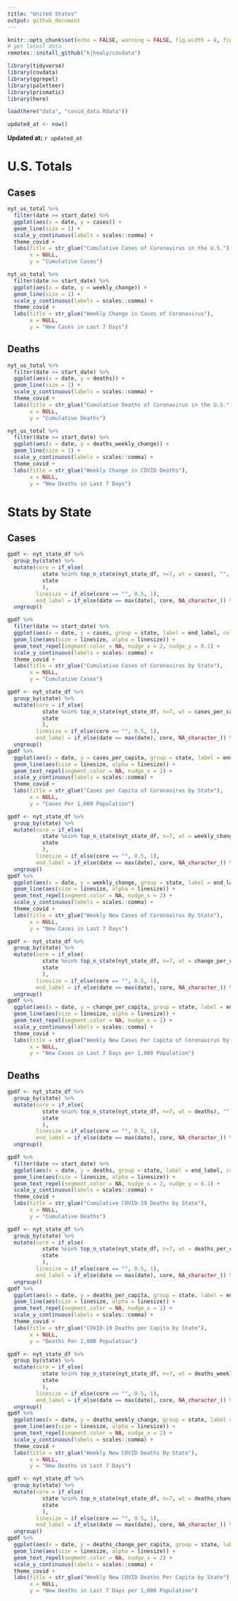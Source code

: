 ```yaml
---
title: "United States"
output: github_document
---
```


```r
knitr::opts_chunk$set(echo = FALSE, warning = FALSE, fig.width = 8, fig.height = 6, fig.retina = 4)
# get latest data
remotes::install_github("kjhealy/covdata")

library(tidyverse)
library(covdata)
library(ggrepel)
library(paletteer)
library(prismatic)
library(here)

load(here("data", "covid_data.Rdata"))

updated_at <- now()
```

**Updated at:** `r updated_at`

# U.S. Totals

## Cases

```r
nyt_us_total %>% 
  filter(date >= start_date) %>% 
  ggplot(aes(x = date, y = cases)) +
  geom_line(size = 1) +
  scale_y_continuous(labels = scales::comma) +
  theme_covid +
  labs(title = str_glue("Cumulative Cases of Coronavirus in the U.S."),
       x = NULL,
       y = "Cumulative Cases")
```


```r
nyt_us_total %>% 
  filter(date >= start_date) %>% 
  ggplot(aes(x = date, y = weekly_change)) +
  geom_line(size = 1) +
  scale_y_continuous(labels = scales::comma) +
  theme_covid +
  labs(title = str_glue("Weekly Change in Cases of Coronavirus"),
       x = NULL,
       y = "New Cases in Last 7 Days")
```

## Deaths

```r
nyt_us_total %>% 
  filter(date >= start_date) %>% 
  ggplot(aes(x = date, y = deaths)) +
  geom_line(size = 1) +
  scale_y_continuous(labels = scales::comma) +
  theme_covid +
  labs(title = str_glue("Cumulative Deaths of Coronavirus in the U.S."),
       x = NULL,
       y = "Cumulative Deaths")
```


```r
nyt_us_total %>% 
  filter(date >= start_date) %>% 
  ggplot(aes(x = date, y = deaths_weekly_change)) +
  geom_line(size = 1) +
  scale_y_continuous(labels = scales::comma) +
  theme_covid +
  labs(title = str_glue("Weekly Change in COVID Deaths"),
       x = NULL,
       y = "New Deaths in Last 7 Days")
```

# Stats by State


## Cases

```r
gpdf <- nyt_state_df %>% 
  group_by(state) %>% 
  mutate(core = if_else(
           state %nin% top_n_state(nyt_state_df, n=7, wt = cases), "", 
           state 
           ),
         linesize = if_else(core == "", 0.5, 1),
         end_label = if_else(date == max(date), core, NA_character_)) %>% 
  ungroup()

gpdf %>% 
  filter(date >= start_date) %>% 
  ggplot(aes(x = date, y = cases, group = state, label = end_label, color = core)) +
  geom_line(aes(size = linesize, alpha = linesize)) +
  geom_text_repel(segment.color = NA, nudge_x = 2, nudge_y = 0.1) +
  scale_y_continuous(labels = scales::comma) +
  theme_covid +
  labs(title = str_glue("Cumulative Cases of Coronavirus by State"),
       x = NULL,
       y = "Cumulative Cases")
```

```r
gpdf <- nyt_state_df %>% 
  group_by(state) %>% 
  mutate(core = if_else(
           state %nin% top_n_state(nyt_state_df, n=7, wt = cases_per_capita), "", 
           state 
           ),
         linesize = if_else(core == "", 0.5, 1),
         end_label = if_else(date == max(date), core, NA_character_)) %>% 
  ungroup()
gpdf %>% 
  ggplot(aes(x = date, y = cases_per_capita, group = state, label = end_label, color = core)) +
  geom_line(aes(size = linesize, alpha = linesize)) +
  geom_text_repel(segment.color = NA, nudge_x = 2) +
  scale_y_continuous(labels = scales::comma) +
  theme_covid +
  labs(title = str_glue("Cases per Capita of Coronavirus by State"),
       x = NULL,
       y = "Cases Per 1,000 Population")
```





```r
gpdf <- nyt_state_df %>% 
  group_by(state) %>% 
  mutate(core = if_else(
           state %nin% top_n_state(nyt_state_df, n=7, wt = weekly_change), "", 
           state 
           ),
         linesize = if_else(core == "", 0.5, 1),
         end_label = if_else(date == max(date), core, NA_character_)) %>% 
  ungroup()
gpdf %>% 
  ggplot(aes(x = date, y = weekly_change, group = state, label = end_label, color = core)) +
  geom_line(aes(size = linesize, alpha = linesize)) +
  geom_text_repel(segment.color = NA, nudge_x = 2) +
  scale_y_continuous(labels = scales::comma) +
  theme_covid +
  labs(title = str_glue("Weekly New Cases of Coronavirus By State"),
       x = NULL,
       y = "New Cases in Last 7 Days")
```


```r
gpdf <- nyt_state_df %>% 
  group_by(state) %>% 
  mutate(core = if_else(
           state %nin% top_n_state(nyt_state_df, n=7, wt = change_per_capita), "", 
           state 
           ),
         linesize = if_else(core == "", 0.5, 1),
         end_label = if_else(date == max(date), core, NA_character_)) %>% 
  ungroup()
gpdf %>% 
  ggplot(aes(x = date, y = change_per_capita, group = state, label = end_label, color = core)) +
  geom_line(aes(size = linesize, alpha = linesize)) +
  geom_text_repel(segment.color = NA, nudge_x = 2) +
  scale_y_continuous(labels = scales::comma) +
  theme_covid +
  labs(title = str_glue("Weekly New Cases Per Capita of Coronavirus by State"),
       x = NULL,
       y = "New Cases in Last 7 Days per 1,000 Population")
```

## Deaths


```r
gpdf <- nyt_state_df %>% 
  group_by(state) %>% 
  mutate(core = if_else(
           state %nin% top_n_state(nyt_state_df, n=7, wt = deaths), "", 
           state 
           ),
         linesize = if_else(core == "", 0.5, 1),
         end_label = if_else(date == max(date), core, NA_character_)) %>% 
  ungroup()

gpdf %>% 
  filter(date >= start_date) %>% 
  ggplot(aes(x = date, y = deaths, group = state, label = end_label, color = core)) +
  geom_line(aes(size = linesize, alpha = linesize)) +
  geom_text_repel(segment.color = NA, nudge_x = 2, nudge_y = 0.1) +
  scale_y_continuous(labels = scales::comma) +
  theme_covid +
  labs(title = str_glue("Cumulative COVID-19 Deaths by State"),
       x = NULL,
       y = "Cumulative Deaths")
```

```r
gpdf <- nyt_state_df %>% 
  group_by(state) %>% 
  mutate(core = if_else(
           state %nin% top_n_state(nyt_state_df, n=7, wt = deaths_per_capita), "", 
           state 
           ),
         linesize = if_else(core == "", 0.5, 1),
         end_label = if_else(date == max(date), core, NA_character_)) %>% 
  ungroup()
gpdf %>% 
  ggplot(aes(x = date, y = deaths_per_capita, group = state, label = end_label, color = core)) +
  geom_line(aes(size = linesize, alpha = linesize)) +
  geom_text_repel(segment.color = NA, nudge_x = 2) +
  scale_y_continuous(labels = scales::comma) +
  theme_covid +
  labs(title = str_glue("COVID-19 Deaths per Capita by State"),
       x = NULL,
       y = "Deaths Per 1,000 Population")
```





```r
gpdf <- nyt_state_df %>% 
  group_by(state) %>% 
  mutate(core = if_else(
           state %nin% top_n_state(nyt_state_df, n=7, wt = deaths_weekly_change), "", 
           state 
           ),
         linesize = if_else(core == "", 0.5, 1),
         end_label = if_else(date == max(date), core, NA_character_)) %>% 
  ungroup()
gpdf %>% 
  ggplot(aes(x = date, y = deaths_weekly_change, group = state, label = end_label, color = core)) +
  geom_line(aes(size = linesize, alpha = linesize)) +
  geom_text_repel(segment.color = NA, nudge_x = 2) +
  scale_y_continuous(labels = scales::comma) +
  theme_covid +
  labs(title = str_glue("Weekly New COVID Deaths By State"),
       x = NULL,
       y = "New Deaths in Last 7 Days")
```


```r
gpdf <- nyt_state_df %>% 
  group_by(state) %>% 
  mutate(core = if_else(
           state %nin% top_n_state(nyt_state_df, n=7, wt = deaths_change_per_capita), "", 
           state 
           ),
         linesize = if_else(core == "", 0.5, 1),
         end_label = if_else(date == max(date), core, NA_character_)) %>% 
  ungroup()
gpdf %>% 
  ggplot(aes(x = date, y = deaths_change_per_capita, group = state, label = end_label, color = core)) +
  geom_line(aes(size = linesize, alpha = linesize)) +
  geom_text_repel(segment.color = NA, nudge_x = 2) +
  scale_y_continuous(labels = scales::comma) +
  theme_covid +
  labs(title = str_glue("Weekly New COVID Deaths Per Capita by State"),
       x = NULL,
       y = "New Deaths in Last 7 Days per 1,000 Population")
```